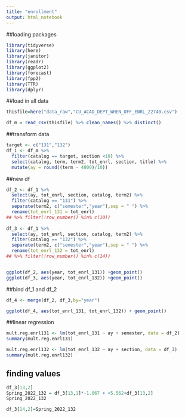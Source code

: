```yaml
---
title: "enrollment"
output: html_notebook
---
```


##loading packages
```r
library(tidyverse)
library(here)
library(janitor)
library(readr)
library(ggplot2)
library(forecast)
library(fpp2)
library(TTR)
library(dplyr)
```

##load in all data
```r
thisfile=here("data_raw","CU_ACAD_DEPT_WHEN_OFF_ENRL_22740.csv")

df_m = read_csv(thisfile) %>% clean_names() %>% distinct()
```

##transform data
```r
target <- c("131","132")
df_1 <- df_m %>% 
  filter(catalog == target, section <10) %>% 
  select(catalog, term, term2, tot_enrl, section, title) %>% 
  mutate(ay = round((term - 4000)/10))
```

##new df
```r
df_2 <- df_1 %>%
  select(ay, tot_enrl, section, catalog, term2) %>%
  filter(catalog == "131") %>%
  separate(term2, c("semester","year"),sep = " ") %>%
  rename(tot_enrl_131 = tot_enrl) 
## %>% filter(!row_number() %in% c(10))
 
df_3 <- df_1 %>%
  select(ay, tot_enrl, section, catalog, term2) %>%
  filter(catalog == "132") %>%
  separate(term2, c("semester","year"),sep = " ") %>%
  rename(tot_enrl_132 = tot_enrl) 
## %>% filter(!row_number() %in% c(14))


ggplot(df_2, aes(year, tot_enrl_131)) +geom_point()
ggplot(df_3, aes(year, tot_enrl_132)) +geom_point()

```


##bind df_1 and df_2
```r
df_4 <- merge(df_2, df_3,by="year")

ggplot(df_4, aes(tot_enrl_131, tot_enrl_132)) + geom_point()
```

##linear regression
```r
mult.reg.enrl131 <- lm(tot_enrl_131 ~ ay + semester, data = df_2)
summary(mult.reg.enrl131)

mult.reg.enrl132 <- lm(tot_enrl_132 ~ ay + section, data = df_3)
summary(mult.reg.enrl132)
```

## finding values
```r
df_3[13,2]
Spring_2022_132 = df_3[13,1]*-1.067 + +5.562+df_3[13,2]
Spring_2022_132

df_3[14,2]=Spring_2022_132
```

